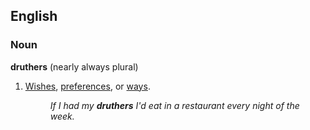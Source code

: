 ==English==
===Noun===
'''druthers''' (nearly always plural)
#[[wishes|Wishes]], [[preferences]], or [[ways]].
#:''If I had my '''druthers''' I'd eat in a restaurant every night of the week.''